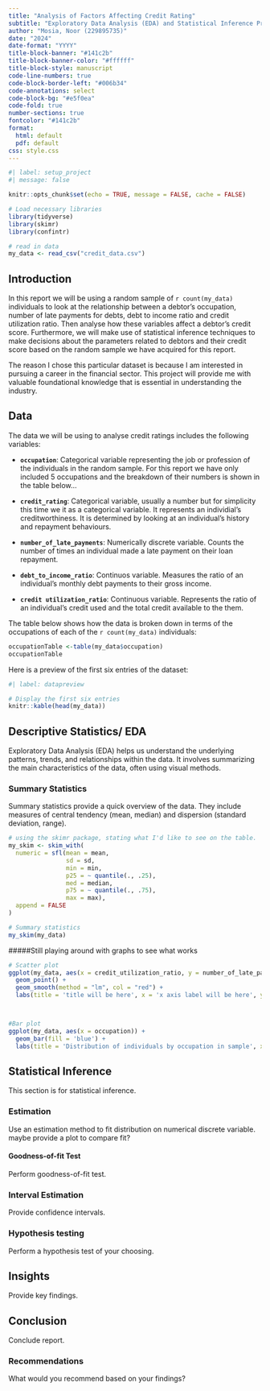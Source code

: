 ```yaml
---
title: "Analysis of Factors Affecting Credit Rating" 
subtitle: "Exploratory Data Analysis (EDA) and Statistical Inference Project (STAS102)" 
author: "Mosia, Noor (229895735)" 
date: "2024" 
date-format: "YYYY" 
title-block-banner: "#141c2b" 
title-block-banner-color: "#ffffff" 
title-block-style: manuscript 
code-line-numbers: true 
code-block-border-left: "#006b34" 
code-annotations: select 
code-block-bg: "#e5f0ea" 
code-fold: true
number-sections: true 
fontcolor: "#141c2b" 
format:    
  html: default   
  pdf: default 
css: style.css 
---
```


```r
#| label: setup_project  
#| message: false

knitr::opts_chunk$set(echo = TRUE, message = FALSE, cache = FALSE) 

# Load necessary libraries
library(tidyverse)
library(skimr)
library(confintr)

# read in data
my_data <- read_csv("credit_data.csv")

```

## Introduction

In this report we will be using a random sample of `r count(my_data)` individuals to look at the relationship between a debtor's occupation, number of late payments for debts, debt to income ratio and credit utilization ratio. Then analyse how these variables affect a debtor's credit score.
Furthermore, we will make use of statistical inference techniques to make decisions about the parameters related to debtors and their credit score based on the random sample we have acquired for this report.

The reason I chose this particular dataset is because I am interested in pursuing a career in the financial sector. This project will provide me with valuable foundational knowledge that is essential in understanding the  industry.

## Data

The data we will be using to analyse credit ratings includes the following variables:

-   **`occupation`**: Categorical variable representing the job or profession of the individuals in the random sample. 
For this report we have only included 5 occupations and the breakdown of their numbers is shown in the table below...

-   **`credit_rating`**: Categorical variable, usually a number but for simplicity this time we it as a categorical variable. It represents an individial's creditworthiness. It is determined by looking at an individual's history and repayment behaviours.

-   **`number_of_late_payments`**: Numerically discrete variable. Counts the number of times an individual made a late payment on their loan repayment.

-   **`debt_to_income_ratio`**: Continuos variable. Measures the ratio of an individual's monthly debt payments to their gross income.

-   **`credit utilization_ratio`**: Continuous variable. Represents the ratio of an individual's credit used and the total credit available to the them.

The table below shows how the data is broken down in terms of the occupations of each of the `r count(my_data)` individuals:

```r
occupationTable <-table(my_data$occupation)
occupationTable
```

Here is a preview of the first six entries of the dataset:
```r
#| label: datapreview 

# Display the first six entries
knitr::kable(head(my_data))

```

## Descriptive Statistics/ EDA

Exploratory Data Analysis (EDA) helps us understand the underlying patterns, trends, and relationships within the data. It involves summarizing the main characteristics of the data, often using visual methods.


### Summary Statistics


Summary statistics provide a quick overview of the data. They include measures of central tendency (mean, median) and dispersion (standard deviation, range).

```r

# using the skimr package, stating what I'd like to see on the table.
my_skim <- skim_with(
  numeric = sfl(mean = mean, 
                sd = sd, 
                min = min, 
                p25 = ~ quantile(., .25),
                med = median,
                p75 = ~ quantile(., .75),
                max = max),
  append = FALSE
)

# Summary statistics
my_skim(my_data)
```




#####Still playing around with graphs to see what works
```r
# Scatter plot 
ggplot(my_data, aes(x = credit_utilization_ratio, y = number_of_late_payments)) +
  geom_point() +
  geom_smooth(method = "lm", col = "red") +
  labs(title = 'title will be here', x = 'x axis label will be here', y = 'y axis label will be here')



#Bar plot
ggplot(my_data, aes(x = occupation)) +
  geom_bar(fill = 'blue') +
  labs(title = 'Distribution of individuals by occupation in sample', x = 'Occupation type', y = 'Count')

```


## Statistical Inference

This section is for statistical inference.

### Estimation

Use an estimation method to fit distribution on numerical discrete variable. maybe provide a plot to compare fit?

#### Goodness-of-fit Test

Perform goodness-of-fit test.

### Interval Estimation

Provide confidence intervals.

### Hypothesis testing

Perform a hypothesis test of your choosing.

## Insights

Provide key findings.

## Conclusion

Conclude report.

### Recommendations

What would you recommend based on your findings?
